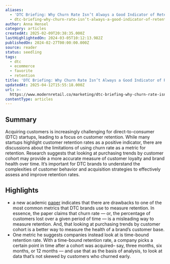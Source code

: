 ```yaml
---
aliases:
  - 'DTC Briefing: Why Churn Rate Isn’t Always a Good Indicator of Retention'
  - dtc-briefing-why-churn-rate-isn’t-always-a-good-indicator-of-retention
author: Anna Hensel
category: articles
createdAt: 2025-02-09T20:38:35.000Z
lastHighlightedOn: 2024-03-05T10:12:13.982Z
publishedOn: 2024-02-27T00:00:00.000Z
source: reader
status: seedling
tags:
  - dtc
  - ecommerce
  - favorite
  - retention
title: 'DTC Briefing: Why Churn Rate Isn’t Always a Good Indicator of Retention'
updatedAt: 2025-04-12T15:55:18.000Z
url: >-
  https://www.modernretail.co/marketing/dtc-briefing-why-churn-rate-isnt-always-a-good-indicator-of-retention/?utm_source=mrdaily&utm_campaign=mrdis&utm_medium=email
contentType: articles
---
```

## Summary

Acquiring customers is increasingly challenging for direct-to-consumer (DTC) startups, leading to a focus on customer retention. While many startups highlight customer retention rates as a positive indicator, there are discussions about the limitations of using churn rate as a metric for retention. Research suggests that looking at purchasing trends by customer cohort may provide a more accurate measure of customer loyalty and brand health over time. It’s important for DTC brands to understand the complexities of customer behavior and acquisition strategies to effectively assess and improve retention rates.

## Highlights

- a new academic [paper](https://papers.ssrn.com/sol3/papers.cfm?abstract_id=4722115) indicates that there are drawbacks to one of the most common metrics that DTC brands use to measure retention. In essence, the paper claims that churn rate — or, the percentage of customers lost over a given period of time — is a misleading way to measure retention. And, that looking at purchasing trends by customer cohort is a better way to measure the health of a brand’s customer base.
- One metric he suggests companies instead look at is time-bound retention rate. With a time-bound retention rate, a company picks a certain point in time after a cohort was acquired– say, three months, six months, or 12 months — and use that as the basis of analysis, to look at data that’s not skewed by customers who churned early.
